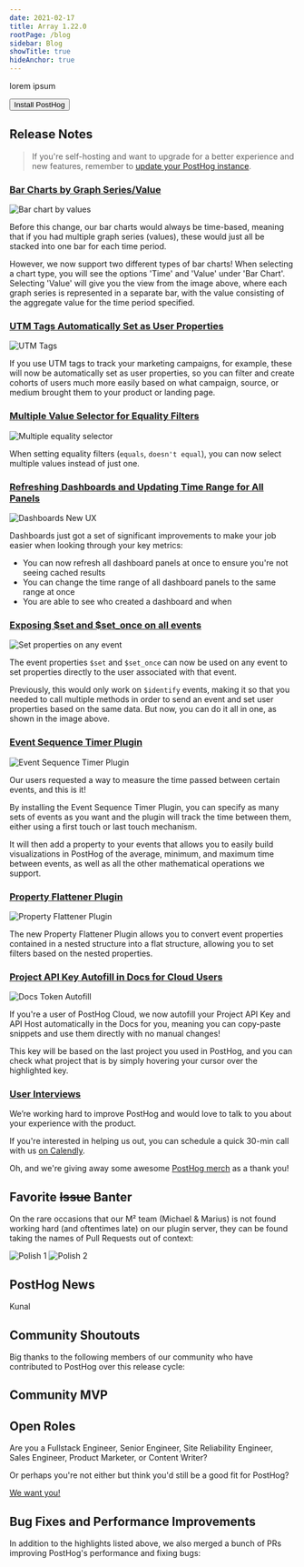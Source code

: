 ```yaml
---
date: 2021-02-17
title: Array 1.22.0
rootPage: /blog
sidebar: Blog
showTitle: true
hideAnchor: true
---
```



lorem ipsum

<Link to='/docs/deployment'><Button className='center' type='primary' size='large'>Install PostHog</Button></Link>

<br />

## Release Notes

> If you're self-hosting and want to upgrade for a better experience and new features, remember to [update your PostHog instance](/docs/configuring-posthog/upgrading-posthog).

### [Bar Charts by Graph Series/Value](https://github.com/PostHog/posthog/pull/3457)

![Bar chart by values](https://posthog-static-files.s3.us-east-2.amazonaws.com/Website-Assets/Array/bar-value.png)

Before this change, our bar charts would always be time-based, meaning that if you had multiple graph series (values), these would just all be stacked into one bar for each time period.

However, we now support two different types of bar charts! When selecting a chart type, you will see the options 'Time' and 'Value' under 'Bar Chart'. Selecting 'Value' will give you the view from the image above, where each graph series is represented in a separate bar, with the value consisting of the aggregate value for the time period specified.

### [UTM Tags Automatically Set as User Properties](https://github.com/PostHog/plugin-server/pull/214)

![UTM Tags](https://posthog-static-files.s3.us-east-2.amazonaws.com/Website-Assets/Array/utm-tags.png)

If you use UTM tags to track your marketing campaigns, for example, these will now be automatically set as user properties, so you can filter and create cohorts of users much more easily based on what campaign, source, or medium brought them to your product or landing page.

### [Multiple Value Selector for Equality Filters](https://github.com/PostHog/posthog/pull/3422)

![Multiple equality selector](https://posthog-static-files.s3.us-east-2.amazonaws.com/Website-Assets/Array/multiple-selector.png)

When setting equality filters (`equals`, `doesn't equal`), you can now select multiple values instead of just one.

### [Refreshing Dashboards and Updating Time Range for All Panels](https://github.com/PostHog/posthog/pull/3363)

![Dashboards New UX](https://posthog-static-files.s3.us-east-2.amazonaws.com/Website-Assets/Array/dashboards-ux.png)

Dashboards just got a set of significant improvements to make your job easier when looking through your key metrics:

- You can now refresh all dashboard panels at once to ensure you're not seeing cached results
- You can change the time range of all dashboard panels to the same range at once
- You are able to see who created a dashboard and when

### [Exposing $set and $set_once on all events](https://github.com/PostHog/posthog/pull/3363)

![Set properties on any event](https://posthog-static-files.s3.us-east-2.amazonaws.com/Website-Assets/Array/%24set.png)

The event properties `$set` and `$set_once` can now be used on any event to set properties directly to the user associated with that event.

Previously, this would only work on `$identify` events, making it so that you needed to call multiple methods in order to send an event and set user properties based on the same data. But now, you can do it all in one, as shown in the image above.

### [Event Sequence Timer Plugin](https://posthog.com/plugins/event-sequence-timer-plugin)

![Event Sequence Timer Plugin](https://posthog-static-files.s3.us-east-2.amazonaws.com/Website-Assets/Array/time-events.png)

Our users requested a way to measure the time passed between certain events, and this is it!

By installing the Event Sequence Timer Plugin, you can specify as many sets of events as you want and the plugin will track the time between them, either using a first touch or last touch mechanism.

It will then add a property to your events that allows you to easily build visualizations in PostHog of the average, minimum, and maximum time between events, as well as all the other mathematical operations we support.

### [Property Flattener Plugin](https://posthog.com/plugins/property-flattener)

![Property Flattener Plugin](https://posthog-static-files.s3.us-east-2.amazonaws.com/Website-Assets/Array/flattener.png)

The new Property Flattener Plugin allows you to convert event properties contained in a nested structure into a flat structure, allowing you to set filters based on the nested properties.


### [Project API Key Autofill in Docs for Cloud Users](https://github.com/PostHog/posthog.com/pull/998)

![Docs Token Autofill](https://posthog-static-files.s3.us-east-2.amazonaws.com/Website-Assets/Array/token-autofill.png)

If you're a user of PostHog Cloud, we now autofill your Project API Key and API Host automatically in the Docs for you, meaning you can copy-paste snippets and use them directly with no manual changes!

This key will be based on the last project you used in PostHog, and you can check what project that is by simply hovering your cursor over the highlighted key.

### [User Interviews](calendly.com/posthog-feedback)

We’re working hard to improve PostHog and would love to talk to you about your experience with the product. 

If you're interested in helping us out, you can schedule a quick 30-min call with us [on Calendly](https://calendly.com/posthog-feedback). 

Oh, and we're giving away some awesome [PostHog merch](https://merch.posthog.com) as a thank you!


## Favorite ~~Issue~~ Banter

On the rare occasions that our M² team (Michael & Marius) is not found working hard (and oftentimes late) on our plugin server, they can be found taking the names of Pull Requests out of context:

![Polish 1](../images/blog/array/polish-1.png)
![Polish 2](../images/blog/array/polish-2.png)



## PostHog News

Kunal

## Community Shoutouts

Big thanks to the following members of our community who have contributed to PostHog over this release cycle:



## Community MVP


## Open Roles

Are you a Fullstack Engineer, Senior Engineer, Site Reliability Engineer, Sales Engineer, Product Marketer, or Content Writer? 

Or perhaps you're not either but think you'd still be a good fit for PostHog? 

[We want you!](https://posthog.com/careers) 

## Bug Fixes and Performance Improvements

In addition to the highlights listed above, we also merged a bunch of PRs improving PostHog's performance and fixing bugs:


